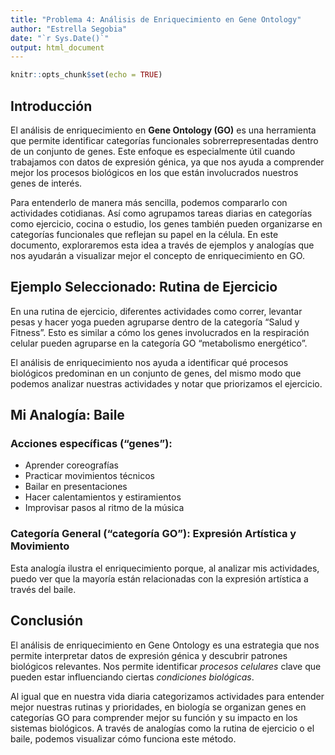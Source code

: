 ```yaml
---
title: "Problema 4: Análisis de Enriquecimiento en Gene Ontology"
author: "Estrella Segobia"
date: "`r Sys.Date()`"
output: html_document
---
```


```r
knitr::opts_chunk$set(echo = TRUE)
```

## Introducción

El análisis de enriquecimiento en **Gene Ontology (GO)** es una herramienta que permite identificar categorías funcionales sobrerrepresentadas dentro de un conjunto de genes. Este enfoque es especialmente útil cuando trabajamos con datos de expresión génica, ya que nos ayuda a comprender mejor los procesos biológicos en los que están involucrados nuestros genes de interés. 

Para entenderlo de manera más sencilla, podemos compararlo con actividades cotidianas. Así como agrupamos tareas diarias en categorías como ejercicio, cocina o estudio, los genes también pueden organizarse en categorías funcionales que reflejan su papel en la célula. En este documento, exploraremos esta idea a través de ejemplos y analogías que nos ayudarán a visualizar mejor el concepto de enriquecimiento en GO.

## Ejemplo Seleccionado: Rutina de Ejercicio

En una rutina de ejercicio, diferentes actividades como correr, levantar pesas y hacer yoga pueden agruparse dentro de la categoría "Salud y Fitness". Esto es similar a cómo los genes involucrados en la respiración celular pueden agruparse en la categoría GO "metabolismo energético".

El análisis de enriquecimiento nos ayuda a identificar qué procesos biológicos predominan en un conjunto de genes, del mismo modo que podemos analizar nuestras actividades y notar que priorizamos el ejercicio.

## Mi Analogía: Baile

### Acciones específicas (“genes”):
- Aprender coreografías
- Practicar movimientos técnicos
- Bailar en presentaciones
- Hacer calentamientos y estiramientos
- Improvisar pasos al ritmo de la música

### Categoría General (“categoría GO”): Expresión Artística y Movimiento

Esta analogía ilustra el enriquecimiento porque, al analizar mis actividades, puedo ver que la mayoría están relacionadas con la expresión artística a través del baile. 

## Conclusión

El análisis de enriquecimiento en Gene Ontology es una estrategia que nos permite interpretar datos de expresión génica y descubrir patrones biológicos relevantes. Nos permite identificar *procesos celulares* clave que pueden estar influenciando ciertas *condiciones biológicas*.

Al igual que en nuestra vida diaria categorizamos actividades para entender mejor nuestras rutinas y prioridades, en biología se organizan genes en categorías GO para comprender mejor su función y su impacto en los sistemas biológicos. A través de analogías como la rutina de ejercicio o el baile, podemos visualizar cómo funciona este método.
